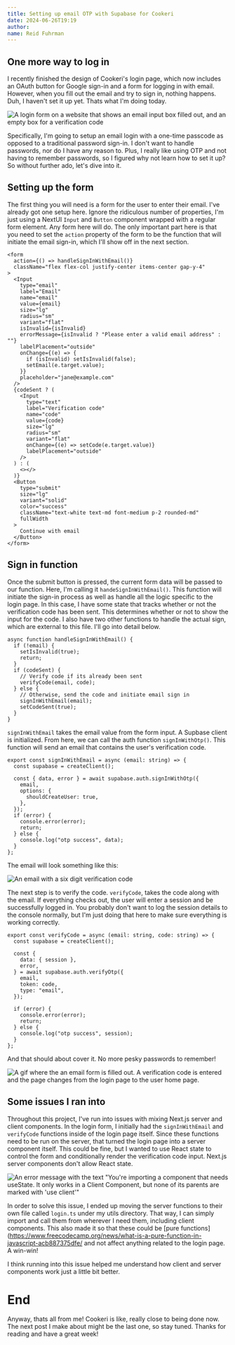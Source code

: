```yaml
---
title: Setting up email OTP with Supabase for Cookeri
date: 2024-06-26T19:19
author:
name: Reid Fuhrman
---
```


## One more way to log in

I recently finished the design of Cookeri's login page, which now includes an OAuth button for Google sign-in and a form for logging in with email. However, when you fill out the email and try to sign in, nothing happens. Duh, I haven't set it up yet. Thats what I'm doing today.

![A login form on a website that shows an email input box filled out, and an empty box for a verification code](/login-form.png)

Specifically, I'm going to setup an email login with a one-time passcode as opposed to a traditional password sign-in. I don't want to handle passwords, nor do I have any reason to. Plus, I really like using OTP and not having to remember passwords, so I figured why not learn how to set it up? So without further ado, let's dive into it.

## Setting up the form

The first thing you will need is a form for the user to enter their email. I've already got one setup here. Ignore the ridiculous number of properties, I'm just using a NextUI `Input` and `Button` component wrapped with a regular form element. Any form here will do. The only important part here is that you need to set the `action` property of the form to be the function that will initiate the email sign-in, which I'll show off in the next section.

```.tsx
<form
  action={() => handleSignInWithEmail()}
  className="flex flex-col justify-center items-center gap-y-4"
>
  <Input
    type="email"
    label="Email"
    name="email"
    value={email}
    size="lg"
    radius="sm"
    variant="flat"
    isInvalid={isInvalid}
    errorMessage={isInvalid ? "Please enter a valid email address" : ""}
    labelPlacement="outside"
    onChange={(e) => {
      if (isInvalid) setIsInvalid(false);
      setEmail(e.target.value);
    }}
    placeholder="jane@example.com"
  />
  {codeSent ? (
    <Input
      type="text"
      label="Verification code"
      name="code"
      value={code}
      size="lg"
      radius="sm"
      variant="flat"
      onChange={(e) => setCode(e.target.value)}
      labelPlacement="outside"
    />
  ) : (
    <></>
  )}
  <Button
    type="submit"
    size="lg"
    variant="solid"
    color="success"
    className="text-white text-md font-medium p-2 rounded-md"
    fullWidth
  >
    Continue with email
  </Button>
</form>
```

## Sign in function

Once the submit button is pressed, the current form data will be passed to our function. Here, I'm calling it `handeSignInWithEmail()`. This function will initiate the sign-in process as well as handle all the logic specific to the login page. In this case, I have some state that tracks whether or not the verification code has been sent. This determines whether or not to show the input for the code. I also have two other functions to handle the actual sign, which are external to this file. I'll go into detail below.

```.tsx
async function handleSignInWithEmail() {
  if (!email) {
    setIsInvalid(true);
    return;
  }
  if (codeSent) {
    // Verify code if its already been sent
    verifyCode(email, code);
  } else {
    // Otherwise, send the code and initiate email sign in
    signInWithEmail(email);
    setCodeSent(true);
  }
}
```

`signInWithEmail` takes the email value from the form input. A Supbase client is initialized. From here, we can call the auth function `signInWithOtp()`. This function will send an email that contains the user's verification code.

```.tsx
export const signInWithEmail = async (email: string) => {
  const supabase = createClient();

  const { data, error } = await supabase.auth.signInWithOtp({
    email,
    options: {
      shouldCreateUser: true,
    },
  });
  if (error) {
    console.error(error);
    return;
  } else {
    console.log("otp success", data);
  }
};
```

The email will look something like this:

![An email with a six digit verification code](/email-code.png)

The next step is to verify the code. `verifyCode`, takes the code along with the email. If everything checks out, the user will enter a session and be successfully logged in. You probably don't want to log the session details to the console normally, but I'm just doing that here to make sure everything is working correctly.

```.tsx
export const verifyCode = async (email: string, code: string) => {
  const supabase = createClient();

  const {
    data: { session },
    error,
  } = await supabase.auth.verifyOtp({
    email,
    token: code,
    type: "email",
  });

  if (error) {
    console.error(error);
    return;
  } else {
    console.log("otp success", session);
  }
};
```

And that should about cover it. No more pesky passwords to remember!

![A gif where the an email form is filled out. A verification code is entered and the page changes from the login page to the user home page.](/otp-login.gif)

## Some issues I ran into

Throughout this project, I've run into issues with mixing Next.js server and client components. In the login form, I initially had the `signInWithEmail` and `verifyCode` functions inside of the login page itself. Since these functions need to be run on the server, that turned the login page into a server component itself. This could be fine, but I wanted to use React state to control the form and conditionally render the verification code input. Next.js server components don't allow React state.

![An error message with the text "You're importing a component that needs useState. It only works in a Client Component, but none of its parents are marked with 'use client'"](/nextjs-error.png)

In order to solve this issue, I ended up moving the server functions to their own file called `login.ts` under my utils directory. That way, I can simply import and call them from wherever I need them, including client components. This also made it so that these could be [pure functions](https://www.freecodecamp.org/news/what-is-a-pure-function-in-javascript-acb887375dfe/ and not affect anything related to the login page. A win-win!

I think running into this issue helped me understand how client and server components work just a little bit better.

# End

Anyway, thats all from me! Cookeri is like, really close to being done now. The next post I make about might be the last one, so stay tuned. Thanks for reading and have a great week!
